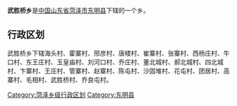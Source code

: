 '''武胜桥乡'''是[[中华人民共和国|中国]][[山东省|山东省]][[菏泽市|菏泽市]][[东明县|东明县]]下辖的一个乡。

== 行政区划 ==

武胜桥乡下辖海头村、霍寨村、邢彦村、唐楼村、崔寨村、张寨村、西杨庄村、牛口村、东王庄村、玉皇庙村、刘河口村、乔庄村、董北城村、郝北城村、四北城村、卞寨村、王庄村、管寨村、赵寨村、陈屯村、沙固堆村、花屯村、团居村、高寨村、毛相村、武胜桥村、乔良屯村。

{{山东小作品}}
{{东明县行政区划}}

[[Category:菏泽乡级行政区划|Category:菏泽乡级行政区划]]
[[Category:东明县|Category:东明县]]